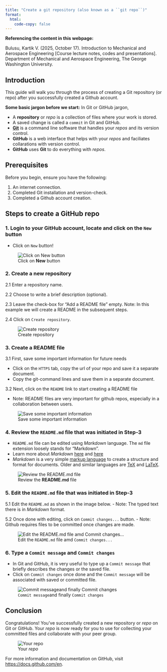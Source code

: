 ```yaml
---
title: "Create a git repository (also known as a ``git repo``)"
format: 
  html:
    code-copy: false
---
```


<html>
<head>
    <style>
        body {
            -webkit-user-select: none; /* Safari */
            -moz-user-select: none; /* Firefox */
            -ms-user-select: none; /* IE10+/Edge */
            user-select: none; /* Standard */
        }
    </style>
</head>
<body>

<!-- # Visual Studio Code Installation Guide for Windows -->
:::{.callout-important}
**Referencing the content in this webpage:**

Bulusu, Kartik V. (2025, October 17). Introduction to Mechanical and Aerospace Engineering [Course lecture notes, codes and presentations]. Department of Mechanical and Aerospace Engineering, The George Washington University.
:::

## Introduction

This guide will walk you through the process of creating a Git repository (or repo) after you successfully created a Github account.
<!-- VS Code provides a powerful environment for coding and development across various programming languages. -->

:::{.callout-important}
**Some basic jargon before we start:**
In Git or GitHub jargon,

- A **repository** or *repo* is a collection of files where your work is stored.
- A saved change is called a ``commit`` in Git and GitHub.
- [**Git**](https://en.wikipedia.org/wiki/Git) is a command line software that handles your *repos* and its version control.
- **GitHub** is a web interface that helps with your *repos* and faciliates collarations with version control.
- **GitHub** uses **Git** to do everything with *repos*. 
<!-- [Registration link](https://events.vtools.ieee.org/event/register/437187) -->
:::

## Prerequisites

Before you begin, ensure you have the following:

1. An internet connection.
2. Completed Git installation and version-check.
3. Completed a Github account creation.

## Steps to create a GitHub repo

### 1. Login to your GitHub account, locate and click on the ``New`` button
- Click on ``New`` button!

![Click on **New** button](images/create-github-repo/Step0.png)

### 2. Create a new repository

2.1 Enter a repository name.

2.2 Choose to write a brief description (optional).

2.3 Leave the check-box for "Add a README file" empty. Note: In this example we will create a README in the subsequent steps.

2.4 Click on ``Create repository``.

![Create repository](images/create-github-repo/Step1.png)

### 3. Create a README file

3.1 First, save some important information for future needs

- Click on the ``HTTPS`` tab, copy the url of your repo and save it a separate document.
- Copy the git-command lines and save them in a separate document.

3.2 Next, click on the ``README`` link to start creating a README file

- Note: README files are very important for github repos, especially in a collaboration between users.

![Save some important information](images/create-github-repo/Step2.png)

### 4. Review the ``README.md`` file that was initiated in Step-3

- ``README.md`` file can be edited using *Markdown* language. The ``md`` file extension loosely stands for "Markdown".
- Learn more about *Markdown* [here](https://en.wikipedia.org/wiki/Markdown) and [here](https://www.markdownguide.org)
- *Markdown* is a very simple [markup language](https://en.wikipedia.org/wiki/Markup_language) to create a structure and format for documents. Older and similar languages are [TeX](https://en.wikipedia.org/wiki/TeX) and [LaTeX](https://en.wikipedia.org/wiki/LaTeX).  

![Review the **README.md** file](images/create-github-repo/Step3.png)

### 5. Edit the ``README.md`` file that was initiated in Step-3

5.1 Edit the ``README.md`` as shown in the image below. 
- Note: The typed text there is in *Markdown* format.

5.2 Once done with editing, click on ``Commit changes...`` button. 
- Note: Github requires files to be committed once changes are made.  

![Edit the ``README.md`` file amd ``Commit changes...``](images/create-github-repo/Step4.png)

### 6. Type a ``Commit message`` and ``Commit changes``

- In Git and GitHub, it is very useful to type up a ``Commit message`` that briefly describes the changes or the saved file. 
- Click on ``Commit changes`` once done and the ``Commit message`` will be associated with saved or committed file.

![``Commit message``and finally ``Commit changes``](images/create-github-repo/Step5.png)


## Conclusion

Congratulations! You've successfully created a new repository or *repo* on Git or GitHub. Your *repo* is now ready for you to use for collecting your committed files and collaborate with your peer group. 

![Your *repo*](images/create-github-repo/Step6.png)

For more information and documentation on GitHub, visit [https://docs.github.com/en](https://docs.github.com/en).

<!-- <br>
<footer>
  <p><small><small><small><small>This is a Quarto website. To learn more about Quarto websites visit <https://quarto.org/docs/websites>.<br>
  Author: Kartik Bulusu<br>
  Contact: <a href="mailto:bulusu@gwu.edu">bulusu</a><br>
  &copy; 2023 All rights reserved</small></small></small></small></p>
</footer> -->